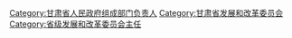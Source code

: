 [[Category:甘肃省人民政府组成部门负责人|Category:甘肃省人民政府组成部门负责人]]
[[Category:甘肃省发展和改革委员会|Category:甘肃省发展和改革委员会]]
[[Category:省级发展和改革委员会主任|Category:省级发展和改革委员会主任]]